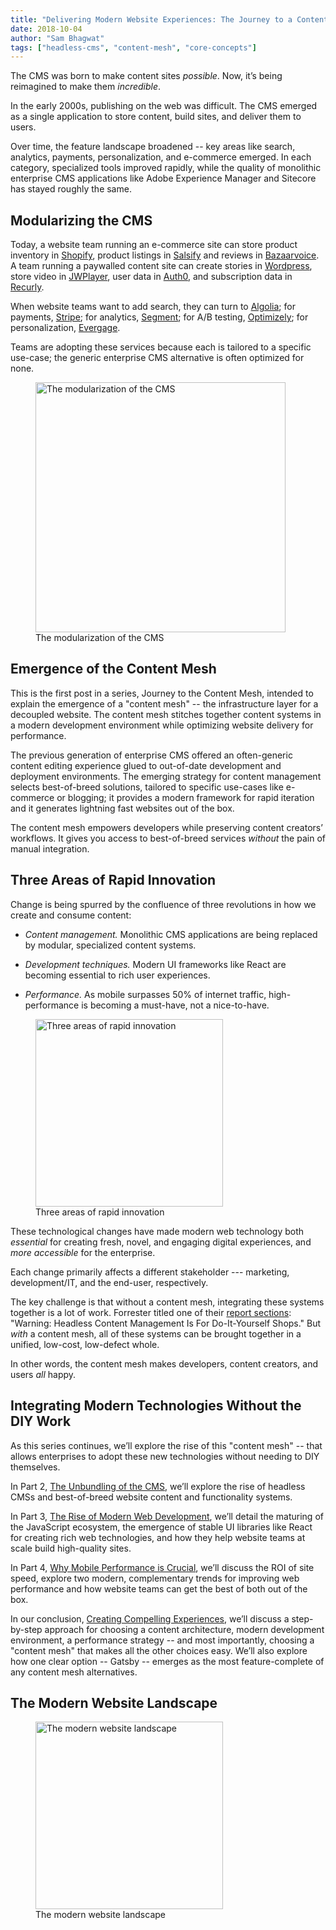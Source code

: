 ```yaml
---
title: "Delivering Modern Website Experiences: The Journey to a Content Mesh"
date: 2018-10-04
author: "Sam Bhagwat"
tags: ["headless-cms", "content-mesh", "core-concepts"]
---
```


The CMS was born to make content sites _possible_. Now, it’s being reimagined to make them _incredible_.

In the early 2000s, publishing on the web was difficult. The CMS emerged as a single application to store content, build sites, and deliver them to users.

Over time, the feature landscape broadened -- key areas like search, analytics, payments, personalization, and e-commerce emerged. In each category, specialized tools improved rapidly, while the quality of monolithic enterprise CMS applications like Adobe Experience Manager and Sitecore has stayed roughly the same.

## Modularizing the CMS

Today, a website team running an e-commerce site can store product inventory in [Shopify](https://www.shopify.com/), product listings in [Salsify](https://www.salsify.com/) and reviews in [Bazaarvoice](https://www.bazaarvoice.com/). A team running a paywalled content site can create stories in [Wordpress](https://wordpress.org/), store video in [JWPlayer](https://www.jwplayer.com/), user data in [Auth0](https://auth0.com/), and subscription data in [Recurly](https://recurly.com/).

When website teams want to add search, they can turn to [Algolia](https://www.algolia.com/); for payments, [Stripe](http://stripe.com); for analytics, [Segment](https://segment.com/); for A/B testing, [Optimizely](https://www.optimizely.com/); for personalization, [Evergage](https://www.evergage.com/).

Teams are adopting these services because each is tailored to a specific use-case; the generic enterprise CMS alternative is often optimized for none.

<figure>
  <img
    alt="The modularization of the CMS"
    height="400"
    src="./modular-cms-architecture.png"
  />
  <figcaption>The modularization of the CMS</figcaption>
</figure>

## Emergence of the Content Mesh

This is the first post in a series, Journey to the Content Mesh, intended to explain the emergence of a "content mesh" -- the infrastructure layer for a decoupled website. The content mesh stitches together content systems in a modern development environment while optimizing website delivery for performance.

The previous generation of enterprise CMS offered an often-generic content editing experience glued to out-of-date development and deployment environments. The emerging strategy for content management selects best-of-breed solutions, tailored to specific use-cases like e-commerce or blogging; it provides a modern framework for rapid iteration and it generates lightning fast websites out of the box.

The content mesh empowers developers while preserving content creators’ workflows. It gives you access to best-of-breed services _without_ the pain of manual integration.

## Three Areas of Rapid Innovation

Change is being spurred by the confluence of three revolutions in how we create and consume content:

- _Content management._ Monolithic CMS applications are being replaced by modular, specialized content systems.

- _Development techniques._ Modern UI frameworks like React are becoming essential to rich user experiences.

- _Performance._ As mobile surpasses 50% of internet traffic, high-performance is becoming a must-have, not a nice-to-have.

<figure>
  <img
    alt="Three areas of rapid innovation"
    height="300"
    src="./three-website-revolutions.png"
  />
  <figcaption>Three areas of rapid innovation</figcaption>
</figure>

These technological changes have made modern web technology both _essential_ for creating fresh, novel, and engaging digital experiences, and _more accessible_ for the enterprise.

Each change primarily affects a different stakeholder --- marketing, development/IT, and the end-user, respectively.

The key challenge is that without a content mesh, integrating these systems together is a lot of work. Forrester titled one of their [report sections](https://www.tangomodem.com/wp-content/uploads/2017/09/the-rise-of-the-headless-cms.pdf): "Warning: Headless Content Management Is For Do-It-Yourself Shops." But _with_ a content mesh, all of these systems can be brought together in a unified, low-cost, low-defect whole.

In other words, the content mesh makes developers, content creators, and users _all_ happy.

## Integrating Modern Technologies Without the DIY Work

As this series continues, we’ll explore the rise of this "content mesh" -- that allows enterprises to adopt these new technologies without needing to DIY themselves.

In Part 2, [The Unbundling of the CMS](/blog/2018-10-10-unbundling-of-the-cms), we’ll explore the rise of headless CMSs and best-of-breed website content and functionality systems.

In Part 3, [The Rise of Modern Web Development](/blog/2018-10-11-rise-of-modern-web-development), we’ll detail the maturing of the JavaScript ecosystem, the emergence of stable UI libraries like React for creating rich web technologies, and how they help website teams at scale build high-quality sites.

In Part 4, [Why Mobile Performance is Crucial](/blog/2018-10-16-why-mobile-performance-is-crucial), we’ll discuss the ROI of site speed, explore two modern, complementary trends for improving web performance and how website teams can get the best of both out of the box.

In our conclusion, [Creating Compelling Experiences](/blog/2018-10-18-creating-compelling-content-experiences), we’ll discuss a step-by-step approach for choosing a content architecture, modern development environment, a performance strategy -- and most importantly, choosing a "content mesh" that makes all the other choices easy. We’ll also explore how one clear option -- Gatsby -- emerges as the most feature-complete of any content mesh alternatives.

## The Modern Website Landscape

<figure>
  <img
    alt="The modern website landscape"
    src="./content-mesh.png"
    height="300"
  />
  <figcaption>The modern website landscape</figcaption>
</figure>
